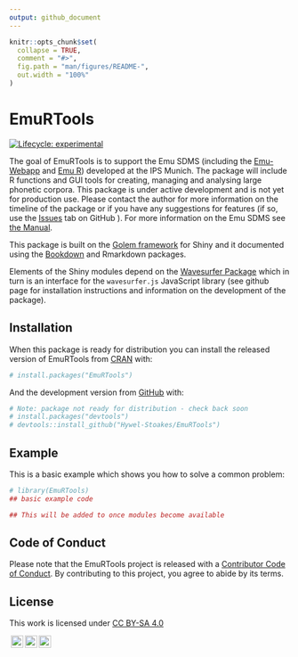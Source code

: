 ```yaml
---
output: github_document
---
```


<!-- README.md is generated from README.Rmd. Please edit that file -->

```r
knitr::opts_chunk$set(
  collapse = TRUE,
  comment = "#>",
  fig.path = "man/figures/README-",
  out.width = "100%"
)
```

# EmuRTools

<!-- badges: start -->

[![Lifecycle: experimental](https://img.shields.io/badge/lifecycle-experimental-orange.svg)](https://www.tidyverse.org/lifecycle/#experimental)

<!-- badges: end -->

The goal of EmuRTools is to support the Emu SDMS (including the [Emu-Webapp](https://github.com/IPS-LMU/EMU-webApp/) and [Emu R](https://github.com/IPS-LMU/emuR/)) developed at the IPS Munich. The package will include R functions and GUI tools for creating, managing and analysing large phonetic corpora. This package is under active development and is not yet for production use. Please contact the author for more information on the timeline of the package or if you have any suggestions for features (if so, use the [Issues](https://github.com/Hywel-Stoakes/EmuRTools/issues) tab on GitHub ). For more information on the Emu SDMS see [the Manual](https://ips-lmu.github.io/The-EMU-SDMS-Manual/).

This package is built on the [Golem framework](https://engineering-shiny.org/golem.html) for Shiny and it documented using the [Bookdown](https://bookdown.org) and Rmarkdown packages.

Elements of the Shiny modules depend on the [Wavesurfer Package](https://github.com/Athospd/wavesurfer) which in turn is an interface for the `wavesurfer.js` JavaScript library (see github page for installation instructions and information on the development of the package).

## Installation

When this package is ready for distribution you can install the released version of EmuRTools from [CRAN](https://CRAN.R-project.org) with:

``` r
# install.packages("EmuRTools")
```

And the development version from [GitHub](https://github.com/) with:

``` r
# Note: package not ready for distribution - check back soon
# install.packages("devtools")
# devtools::install_github("Hywel-Stoakes/EmuRTools")
```

## Example

This is a basic example which shows you how to solve a common problem:

```r
# library(EmuRTools)
## basic example code

## This will be added to once modules become available
```

## Code of Conduct

Please note that the EmuRTools project is released with a [Contributor Code of Conduct](https://contributor-covenant.org/version/2/0/CODE_OF_CONDUCT.html). By contributing to this project, you agree to abide by its terms.

## License

<p xmlns:dct="http://purl.org/dc/terms/" xmlns:cc="http://creativecommons.org/ns#" class="license-text">This work is licensed under <a rel="license" href="https://creativecommons.org/licenses/by-sa/4.0">CC BY-SA 4.0</p>

<p><img style="height:22px!important;margin-left:3px;vertical-align:text-bottom;" src="https://mirrors.creativecommons.org/presskit/icons/cc.svg?ref=chooser-v1" /><img style="height:22px!important;margin-left:3px;vertical-align:text-bottom;" src="https://mirrors.creativecommons.org/presskit/icons/by.svg?ref=chooser-v1" /><img style="height:22px!important;margin-left:3px;vertical-align:text-bottom;" src="https://mirrors.creativecommons.org/presskit/icons/sa.svg?ref=chooser-v1" /></a></p>
